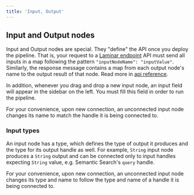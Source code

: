 ```yaml
---
title: 'Input, Output'
---
```


## Input and Output nodes

Input and Output nodes are special. They "define" the API once you deploy the pipeline. That is, your request to a [Laminar endpoint](/api-reference/endpoint/endpoint_run) API must send all inputs in a map following the pattern `"inputNodeName": "inputValue"`. Similarly, the response message contains a map from each output node's name to the output result of that node. Read more in [api reference](/api-reference/endpoint/endpoint_run).

In addition, whenever you drag and drop a new input node, an input field will appear in the sidebar on the left. You must fill this field in order to run the pipeline.

For your convenience, upon new connection, an unconnected input node changes its name to match the handle it is being connected to.

### Input types

An input node has a type, which defines the type of output it produces and the type for its output handle as well.
For example, `String` input node produces a `String` output and can be connected only to input handles expecting `String` value, e.g. Semantic Search's `query` handle.

For your convenience, upon new connection, an unconnected input node changes its type and name to follow the type and name of a handle it is being connected to.

